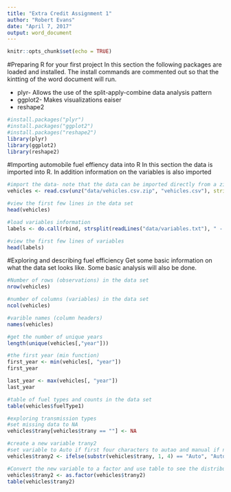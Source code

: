 ```yaml
---
title: "Extra Credit Assignment 1"
author: "Robert Evans"
date: "April 7, 2017"
output: word_document
---
```


```r
knitr::opts_chunk$set(echo = TRUE)
```

#Preparing R for your first project
In this section the following packages are loaded and installed. The install commands are commented out so that the kintting of the word document will run.

* plyr- Allows the use of the split-apply-combine data analysis pattern
* ggplot2- Makes visualizations eaiser
* reshape2
```r
#install.packages("plyr")
#install.packages("ggplot2")
#install.packages("reshape2")
library(plyr)
library(ggplot2)
library(reshape2)
```

#Importing automobile fuel effiency data into R
In this section the data is imported into R. In addition information on the variables is also imported
```r
#import the data- note that the data can be imported directly from a zip file if the file name is known
vehicles <- read.csv(unz("data/vehicles.csv.zip", "vehicles.csv"), stringsAsFactors = F)

#view the first few lines in the data set
head(vehicles)

#load variables information
labels <- do.call(rbind, strsplit(readLines("data/variables.txt"), " - "))

#view the first few lines of variables
head(labels)
```

#Exploring and describing fuel efficiency
Get some basic information on what the data set looks like. Some basic analysis will also be done.
```r
#Number of rows (observations) in the data set
nrow(vehicles)

#number of columns (variables) in the data set
ncol(vehicles)

#varible names (column headers)
names(vehicles)

#get the number of unique years
length(unique(vehicles[,"year"]))

#the first year (min function)
first_year <- min(vehicles[, "year"])
first_year

last_year <- max(vehicles[, "year"])
last_year

#table of fuel types and counts in the data set
table(vehicles$fuelType1)

#exploring transmission types
#set missing data to NA
vehicles$trany[vehicles$trany == ""] <- NA

#create a new variable trany2
#set variable to Auto if first four characters to autao and manual if not
vehicles$trany2 <- ifelse(substr(vehicles$trany, 1, 4) == "Auto", "Auto", "Manual")

#Convert the new variable to a factor and use table to see the distribution of values
vehicles$trany2 <- as.factor(vehicles$trany2)
table(vehicles$trany2)
```

